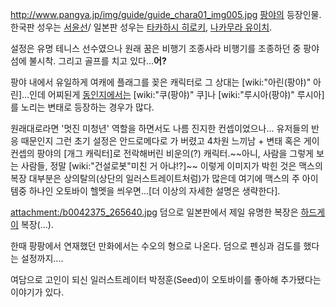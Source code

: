 http://www.pangya.jp/img/guide/guide_chara01_img005.jpg
[[팡야]]의 등장인물. 한국판 성우는 [[서윤선]]/ 일본판 성우는 [[타카하시 히로키]], [[나카무라 유이치]]. 

설정은 유명 테니스 선수였으나 원래 꿈은 비행기 조종사라 비행기를 조종하던 중 팡야섬에 불시착. 그리고 골프를 치고 있다...'''어?'''

팡야 내에서 유일하게 여캐에 플래그를 꽂은 캐릭터로 그 상대는 [wiki:"아린(팡야)" 아린]...인데 어찌된게 [[동인지]]에서는 [wiki:"쿠(팡야)" 쿠]나 [wiki:"루시아(팡야)" 루시아]를 노리는 변태로 등장하는 경우가 많다.

원래대로라면 '멋진 미청년' 역할을 하면서도 나름 진지한 컨셉이었으나... 유저들의 반응 때문인지 그런 초기 설정은 안드로메다로 가 버렸고 4차원 느끼남 + 변태 혹은 게이 컨셉의 팡야의 [개그 캐릭터]로 전락해버린 비운의(?) 캐릭터.~~아니, 사람을 그렇게 보는 사람들, 정말 [wiki:"건설로봇"미친 거 아냐!?]~~ 이렇게 이미지가 박힌 것은 맥스의 복장 대부분은 상의탈의(상단의 일러스트레이트처럼)가 많은데 여기에 맥스의 주 아이템중 하나인 오토바이 헬멧을 씌우면...[더 이상의 자세한 설명은 생략한다].

attachment:/b0042375_265640.jpg
덤으로 일본판에서 제일 유명한 복장은 [[하드게이]] 복장(...).

한때 팡팡에서 연재했던 만화에서는 수오의 형으로 나온다. 덤으로 펜싱과 검도를 했다는 설정까지....

여담으로 고인이 되신 일러스트레이터 박정훈(Seed)이 오토바이를 좋아해 추가됐다는 이야기가 있다.

